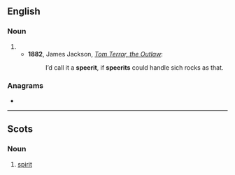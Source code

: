 ==English==

===Noun===
{{en-noun}}

# {{eye dialect of|lang=en|spirit}}
#* '''1882''', James Jackson, ''[http://www.gutenberg.org/files/55258/55258-h/55258-h.htm Tom Terror, the Outlaw]'':
#*: I’d call it a '''speerit''', if '''speerits''' could handle sich rocks as that.

===Anagrams===
* {{anagrams|en|a=eeiprst|respite|spreite}}

----

==Scots==

===Noun===
{{sco-noun}}

# [[spirit]]